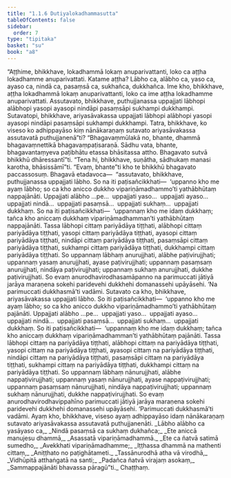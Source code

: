 ```yaml
---
title: "1.1.6 Dutiyalokadhammasutta"
tableOfContents: false
sidebar:
  order: 7
type: "tipitaka"
basket: "su"
book: "a8"
---
```



<DynamicBreadcrumb />

<Division number="6" book="a8">

<Paragraph number="39" book="a8">
“Aṭṭhime, bhikkhave, lokadhammā lokaṃ anuparivattanti, loko ca aṭṭha lokadhamme anuparivattati. Katame aṭṭha? Lābho ca, alābho ca, yaso ca, ayaso ca, nindā ca, pasaṃsā ca, sukhañca, dukkhañca. Ime kho, bhikkhave, aṭṭha lokadhammā lokaṃ anuparivattanti, loko ca ime aṭṭha lokadhamme anuparivattati.
</Paragraph>

<Paragraph number="40" book="a8">
Assutavato, bhikkhave, puthujjanassa uppajjati lābhopi alābhopi yasopi ayasopi nindāpi pasaṃsāpi sukhampi dukkhampi. Sutavatopi, bhikkhave, ariyasāvakassa uppajjati lābhopi alābhopi yasopi ayasopi nindāpi pasaṃsāpi sukhampi dukkhampi. Tatra, bhikkhave, ko viseso ko adhippayāso kiṃ nānākaraṇaṃ sutavato ariyasāvakassa assutavatā puthujjanenā”ti? “Bhagavaṃmūlakā no, bhante, dhammā bhagavaṃnettikā bhagavaṃpaṭisaraṇā. Sādhu vata, bhante, bhagavantaṃyeva paṭibhātu etassa bhāsitassa attho. Bhagavato sutvā bhikkhū dhāressantī”ti.
</Paragraph>

<Paragraph number="41" book="a8">
“Tena hi, bhikkhave, suṇātha, sādhukaṃ manasi karotha, bhāsissāmī”ti. “Evaṃ, bhante”ti kho te bhikkhū bhagavato paccassosuṃ. Bhagavā etadavoca—  “assutavato, bhikkhave, puthujjanassa uppajjati lābho. So na iti paṭisañcikkhati—  ‘uppanno kho me ayaṃ lābho; so ca kho anicco dukkho vipariṇāmadhammo’ti yathābhūtaṃ nappajānāti. Uppajjati alābho …pe…  uppajjati yaso…  uppajjati ayaso…  uppajjati nindā…  uppajjati pasaṃsā…  uppajjati sukhaṃ…  uppajjati dukkhaṃ. So na iti paṭisañcikkhati—  ‘uppannaṃ kho me idaṃ dukkhaṃ; tañca kho aniccaṃ dukkhaṃ vipariṇāmadhamman’ti yathābhūtaṃ nappajānāti.
</Paragraph>

<Paragraph number="42" book="a8">
Tassa lābhopi cittaṃ pariyādāya tiṭṭhati, alābhopi cittaṃ pariyādāya tiṭṭhati, yasopi cittaṃ pariyādāya tiṭṭhati, ayasopi cittaṃ pariyādāya tiṭṭhati, nindāpi cittaṃ pariyādāya tiṭṭhati, pasaṃsāpi cittaṃ pariyādāya tiṭṭhati, sukhampi cittaṃ pariyādāya tiṭṭhati, dukkhampi cittaṃ pariyādāya tiṭṭhati. So uppannaṃ lābhaṃ anurujjhati, alābhe paṭivirujjhati; uppannaṃ yasaṃ anurujjhati, ayase paṭivirujjhati; uppannaṃ pasaṃsaṃ anurujjhati, nindāya paṭivirujjhati; uppannaṃ sukhaṃ anurujjhati, dukkhe paṭivirujjhati. So evaṃ anurodhavirodhasamāpanno na parimuccati jātiyā jarāya maraṇena sokehi paridevehi dukkhehi domanassehi upāyāsehi. ‘Na parimuccati dukkhasmā’ti vadāmi.
</Paragraph>

<Paragraph number="43" book="a8">
Sutavato ca kho, bhikkhave, ariyasāvakassa uppajjati lābho. So iti paṭisañcikkhati—  ‘uppanno kho me ayaṃ lābho; so ca kho anicco dukkho vipariṇāmadhammo’ti yathābhūtaṃ pajānāti. Uppajjati alābho …pe…  uppajjati yaso…  uppajjati ayaso…  uppajjati nindā…  uppajjati pasaṃsā…  uppajjati sukhaṃ…  uppajjati dukkhaṃ. So iti paṭisañcikkhati—  ‘uppannaṃ kho me idaṃ dukkhaṃ; tañca kho aniccaṃ dukkhaṃ vipariṇāmadhamman’ti yathābhūtaṃ pajānāti.
</Paragraph>

<Paragraph number="44" book="a8">
Tassa lābhopi cittaṃ na pariyādāya tiṭṭhati, alābhopi cittaṃ na pariyādāya tiṭṭhati, yasopi cittaṃ na pariyādāya tiṭṭhati, ayasopi cittaṃ na pariyādāya tiṭṭhati, nindāpi cittaṃ na pariyādāya tiṭṭhati, pasaṃsāpi cittaṃ na pariyādāya tiṭṭhati, sukhampi cittaṃ na pariyādāya tiṭṭhati, dukkhampi cittaṃ na pariyādāya tiṭṭhati. So uppannaṃ lābhaṃ nānurujjhati, alābhe nappaṭivirujjhati; uppannaṃ yasaṃ nānurujjhati, ayase nappaṭivirujjhati; uppannaṃ pasaṃsaṃ nānurujjhati, nindāya nappaṭivirujjhati; uppannaṃ sukhaṃ nānurujjhati, dukkhe nappaṭivirujjhati. So evaṃ anurodhavirodhavippahīno parimuccati jātiyā jarāya maraṇena sokehi paridevehi dukkhehi domanassehi upāyāsehi. ‘Parimuccati dukkhasmā’ti vadāmi. Ayaṃ kho, bhikkhave, viseso ayaṃ adhippayāso idaṃ nānākaraṇaṃ sutavato ariyasāvakassa assutavatā puthujjanenāti.
</Paragraph>

<Paragraph number="45" type="verses" book="a8">
_Lābho alābho ca yasāyaso ca,_  
_Nindā pasaṃsā ca sukhaṃ dukhañca;_  
_Ete aniccā manujesu dhammā,_  
_Asassatā vipariṇāmadhammā._  

</Paragraph>

<Paragraph number="46" type="verses" book="a8">
_Ete ca ñatvā satimā sumedho,_  
_Avekkhati vipariṇāmadhamme;_  
_Iṭṭhassa dhammā na mathenti cittaṃ,_  
_Aniṭṭhato no paṭighātameti._  

</Paragraph>

<Paragraph number="47" type="verses" book="a8">
_Tassānurodhā atha vā virodhā,_  
_Vidhūpitā atthaṅgatā na santi;_  
_Padañca ñatvā virajaṃ asokaṃ,_  
_Sammappajānāti bhavassa pāragū”ti._  


</Paragraph>
</Division>

<Paragraph number="48" type="center" book="a8">
Chaṭṭhaṃ.
</Paragraph>